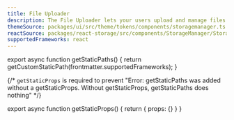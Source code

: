 ```yaml
---
title: File Uploader
description: The File Uploader lets your users upload and manage files to the cloud.
themeSource: packages/ui/src/theme/tokens/components/storagemanager.ts
reactSource: packages/react-storage/src/components/StorageManager/StorageManager.tsx
supportedFrameworks: react
---
```



export async function getStaticPaths() {
  return getCustomStaticPath(frontmatter.supportedFrameworks);
}

{/*  `getStaticProps` is required to prevent "Error: getStaticPaths was added without a getStaticProps. Without getStaticProps, getStaticPaths does nothing" */}

export async function getStaticProps() {
  return { props: {} }
}

<ReactPage />
